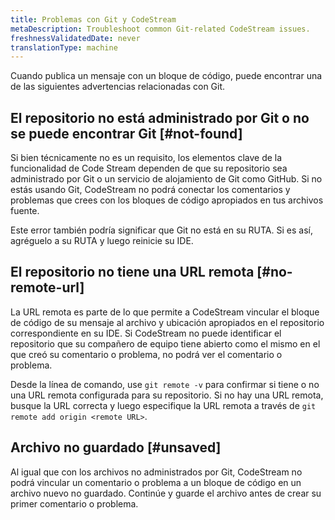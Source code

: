 ```yaml
---
title: Problemas con Git y CodeStream
metaDescription: Troubleshoot common Git-related CodeStream issues.
freshnessValidatedDate: never
translationType: machine
---
```


Cuando publica un mensaje con un bloque de código, puede encontrar una de las siguientes advertencias relacionadas con Git.

## El repositorio no está administrado por Git o no se puede encontrar Git [#not-found]

Si bien técnicamente no es un requisito, los elementos clave de la funcionalidad de Code Stream dependen de que su repositorio sea administrado por Git o un servicio de alojamiento de Git como GitHub. Si no estás usando Git, CodeStream no podrá conectar los comentarios y problemas que crees con los bloques de código apropiados en tus archivos fuente.

Este error también podría significar que Git no está en su RUTA. Si es así, agréguelo a su RUTA y luego reinicie su IDE.

## El repositorio no tiene una URL remota [#no-remote-url]

La URL remota es parte de lo que permite a CodeStream vincular el bloque de código de su mensaje al archivo y ubicación apropiados en el repositorio correspondiente en su IDE. Si CodeStream no puede identificar el repositorio que su compañero de equipo tiene abierto como el mismo en el que creó su comentario o problema, no podrá ver el comentario o problema.

Desde la línea de comando, use `git remote -v` para confirmar si tiene o no una URL remota configurada para su repositorio. Si no hay una URL remota, busque la URL correcta y luego especifique la URL remota a través de `git remote add origin <remote URL>`.

## Archivo no guardado [#unsaved]

Al igual que con los archivos no administrados por Git, CodeStream no podrá vincular un comentario o problema a un bloque de código en un archivo nuevo no guardado. Continúe y guarde el archivo antes de crear su primer comentario o problema.